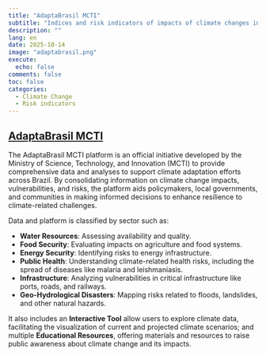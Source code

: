 ```yaml
---
title: "AdaptaBrasil MCTI"
subtitle: "Indices and risk indicators of impacts of climate changes in Brazil, integrated into a single platform"
description: ""
lang: en
date: 2025-10-14
image: "adaptabrasil.png"
execute:
  echo: false
comments: false
toc: false
categories:
  - Climate Change
  - Risk indicators
---
```



## [AdaptaBrasil MCTI](https://adaptabrasil.mcti.gov.br)

The AdaptaBrasil MCTI platform is an official initiative developed by the Ministry of Science, Technology, and Innovation (MCTI) to provide comprehensive data and analyses to support climate adaptation efforts across Brazil. By consolidating information on climate change impacts, vulnerabilities, and risks, the platform aids policymakers, local governments, and communities in making informed decisions to enhance resilience to climate-related challenges.

Data and platform is classified by sector such as:

  * **Water Resources**: Assessing availability and quality.
  * **Food Security**: Evaluating impacts on agriculture and food systems.
  * **Energy Security**: Identifying risks to energy infrastructure.
  * **Public Health**: Understanding climate-related health risks, including the spread of diseases like malaria and leishmaniasis.
  * **Infrastructure**: Analyzing vulnerabilities in critical infrastructure like ports, roads, and railways.
  * **Geo-Hydrological Disasters**: Mapping risks related to floods, landslides, and other natural hazards.

It also includes an **Interactive Tool** allow users to explore climate data, facilitating the visualization of current and projected climate scenarios; and multiple **Educational Resources**, offering materials and resources to raise public awareness about climate change and its impacts.

